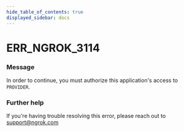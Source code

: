 ```yaml
---
hide_table_of_contents: true
displayed_sidebar: docs
---
```



# ERR_NGROK_3114

### Message

In order to continue, you must authorize this application's access to `PROVIDER`.

<ErrorDetails error="err_ngrok_3114" />

### Further help

If you're having trouble resolving this error, please reach out to [support@ngrok.com](mailto:support@ngrok.com?subject=Help%20with%20ERR_NGROK_3114)

